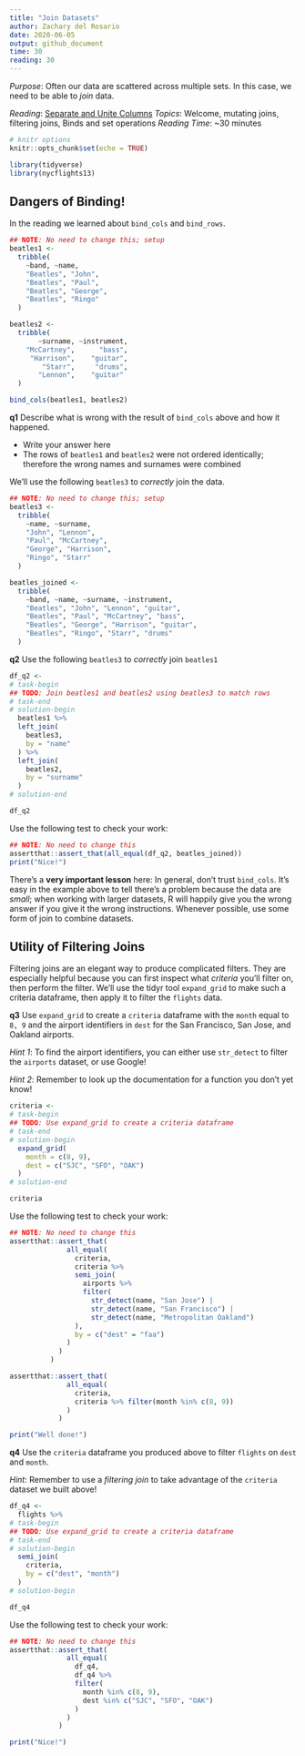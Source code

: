 ```yaml
---
title: "Join Datasets"
author: Zachary del Rosario
date: 2020-06-05
output: github_document
time: 30
reading: 30
---
```


*Purpose*: Often our data are scattered across multiple sets. In this case, we
need to be able to *join* data.

*Reading*: [Separate and Unite Columns](https://rstudio.cloud/learn/primers/4.2)
*Topics*: Welcome, mutating joins, filtering joins, Binds and set operations
*Reading Time*: ~30 minutes

```r
# knitr options
knitr::opts_chunk$set(echo = TRUE)
```

```r
library(tidyverse)
library(nycflights13)

```

## Dangers of Binding!
<!-- ------------------------- -->

In the reading we learned about `bind_cols` and `bind_rows`.

```r
## NOTE: No need to change this; setup
beatles1 <-
  tribble(
    ~band, ~name,
    "Beatles", "John",
    "Beatles", "Paul",
    "Beatles", "George",
    "Beatles", "Ringo"
  )

beatles2 <-
  tribble(
       ~surname, ~instrument,
    "McCartney",      "bass",
     "Harrison",    "guitar",
        "Starr",     "drums",
       "Lennon",    "guitar"
  )

bind_cols(beatles1, beatles2)
```

__q1__ Describe what is wrong with the result of `bind_cols` above and how it happened.

<!-- task-begin -->
- Write your answer here
<!-- task-end -->
<!-- solution-begin -->
- The rows of `beatles1` and `beatles2` were not ordered identically; therefore the wrong names and surnames were combined
<!-- solution-end -->

We'll use the following `beatles3` to *correctly* join the data.

```r
## NOTE: No need to change this; setup
beatles3 <-
  tribble(
    ~name, ~surname,
    "John", "Lennon",
    "Paul", "McCartney",
    "George", "Harrison",
    "Ringo", "Starr"
  )

beatles_joined <-
  tribble(
    ~band, ~name, ~surname, ~instrument,
    "Beatles", "John", "Lennon", "guitar",
    "Beatles", "Paul", "McCartney", "bass",
    "Beatles", "George", "Harrison", "guitar",
    "Beatles", "Ringo", "Starr", "drums"
  )
```

__q2__ Use the following `beatles3` to *correctly* join `beatles1`

```r
df_q2 <-
# task-begin
## TODO: Join beatles1 and beatles2 using beatles3 to match rows
# task-end
# solution-begin
  beatles1 %>%
  left_join(
    beatles3,
    by = "name"
  ) %>%
  left_join(
    beatles2,
    by = "surname"
  )
# solution-end

df_q2
```

Use the following test to check your work:

```r
## NOTE: No need to change this
assertthat::assert_that(all_equal(df_q2, beatles_joined))
print("Nice!")
```

There's a **very important lesson** here: In general, don't trust `bind_cols`.
It's easy in the example above to tell there's a problem because the data are
*small*; when working with larger datasets, R will happily give you the wrong
answer if you give it the wrong instructions. Whenever possible, use some form
of join to combine datasets.

## Utility of Filtering Joins
<!-- ------------------------- -->

Filtering joins are an elegant way to produce complicated filters. They are
especially helpful because you can first inspect what *criteria* you'll filter
on, then perform the filter. We'll use the tidyr tool `expand_grid` to make such
a criteria dataframe, then apply it to filter the `flights` data.

__q3__ Use `expand_grid` to create a `criteria` dataframe with the `month` equal
to `8, 9` and the airport identifiers in `dest` for the San Francisco, San Jose,
and Oakland airports.

*Hint 1*: To find the airport identifiers, you can either use `str_detect` to
filter the `airports` dataset, or use Google!

*Hint 2*: Remember to look up the documentation for a function you don't yet know!

```r
criteria <-
# task-begin
## TODO: Use expand_grid to create a criteria dataframe
# task-end
# solution-begin
  expand_grid(
    month = c(8, 9),
    dest = c("SJC", "SFO", "OAK")
  )
# solution-end

criteria
```

Use the following test to check your work:

```r
## NOTE: No need to change this
assertthat::assert_that(
              all_equal(
                criteria,
                criteria %>%
                semi_join(
                  airports %>%
                  filter(
                    str_detect(name, "San Jose") |
                    str_detect(name, "San Francisco") |
                    str_detect(name, "Metropolitan Oakland")
                ),
                by = c("dest" = "faa")
              )
            )
          )

assertthat::assert_that(
              all_equal(
                criteria,
                criteria %>% filter(month %in% c(8, 9))
              )
            )

print("Well done!")
```

__q4__ Use the `criteria` dataframe you produced above to filter `flights` on
`dest` and `month`.

*Hint*: Remember to use a *filtering join* to take advantage of the `criteria`
dataset we built above!

```r
df_q4 <-
  flights %>%
# task-begin
## TODO: Use expand_grid to create a criteria dataframe
# task-end
# solution-begin
  semi_join(
    criteria,
    by = c("dest", "month")
  )
# solution-begin

df_q4
```

Use the following test to check your work:

```r
## NOTE: No need to change this
assertthat::assert_that(
              all_equal(
                df_q4,
                df_q4 %>%
                filter(
                  month %in% c(8, 9),
                  dest %in% c("SJC", "SFO", "OAK")
                )
              )
            )

print("Nice!")
```
